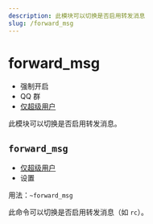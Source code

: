 ```yaml
---
description: 此模块可以切换是否启用转发消息
slug: /forward_msg
---
```


# forward_msg

-   强制开启
-   QQ 群
-   [仅超级用户](permissions)

此模块可以切换是否启用转发消息。

## `forward_msg`

-   [仅超级用户](permissions)
-   设置

用法：`~forward_msg`

此命令可以切换是否启用转发消息（如 `rc`）。
